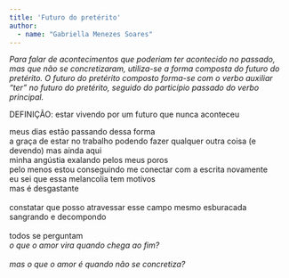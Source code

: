 ```yaml
---
title: 'Futuro do pretérito'
author: 
  - name: "Gabriella Menezes Soares"
---
```


*Para falar de acontecimentos que poderiam ter acontecido no passado, mas que não se concretizaram, utiliza-se a forma composta do futuro do pretérito. O futuro do pretérito composto forma-se com o verbo auxiliar “ter” no futuro do pretérito, seguido do particípio passado do verbo principal.*

DEFINIÇÃO: estar vivendo por um futuro que nunca aconteceu

| meus dias estão passando dessa forma
| a graça de estar no trabalho podendo fazer qualquer outra coisa (e devendo) mas ainda aqui 
| minha angústia exalando pelos meus poros
| pelo menos estou conseguindo me conectar com a escrita novamente 
| eu sei que essa melancolia tem motivos
| mas é desgastante
| 
| constatar que posso atravessar esse campo mesmo esburacada
| sangrando e decompondo 
| 
| todos se perguntam
| *o que o amor vira quando chega ao fim?*
| 
| *mas o que o amor é quando não se concretiza?*

